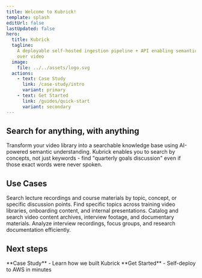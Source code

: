 ```yaml
---
title: Welcome to Kubrick!
template: splash
editUrl: false
lastUpdated: false
hero:
  title: Kubrick
  tagline:
    A deployable self-hosted ingestion pipeline + API enabling semantic search
    over video
  image:
    file: ../../assets/logo.svg
  actions:
    - text: Case Study
      link: /case-study/intro
      variant: primary
    - text: Get Started
      link: /guides/quick-start
      variant: secondary
---
```



<div class="px-18 max-w-7xl mx-auto">

<h2 class='font-bold text-2xl md:text-3xl lg:text-4xl bg-gradient-to-r from-orange-400 to-pink-400 bg-clip-text text-transparent'>
  Search for anything, with anything
</h2>

Transform your video library into a searchable knowledge base using AI-powered
semantic understanding. Kubrick enables you to search by concepts, not just
keywords - find "quarterly goals discussion" even if those exact words were
never spoken.

<section>
  <Sidekick
    title='Semantic Video Search'
    description='Search by concepts and context, not just keywords. Find moments based on meaning and intent.'
    image={searchTextDemo}
  />
  <Sidekick
    title='Beyond Text Search'
    description='Retrieve results using image, audio, or video media queries'
    image={searchImageDemo}
    reversed={true}
  />
  <Sidekick
    title='Automated Ingestion Pipeline'
    description='Upload using the API, or add videos to your S3 bucket through an external integration. The pipeline takes care of the rest.'
    image={ingestionDemo}
  />
</section>

## Use Cases

<CardGrid>
  <Card title='Educational Institutions' icon='open-book'>
    Search lecture recordings and course materials by topic, concept, or
    specific discussion points.
  </Card>
  <Card title='Corporate Training' icon='rocket'>
    Find specific topics across training video libraries, onboarding content,
    and internal presentations.
  </Card>
  <Card title='Media & Entertainment' icon='seti:video'>
    Catalog and search video content archives, interview footage, and
    documentary materials.
  </Card>
  <Card title='Research Organizations' icon='document'>
    Analyze interview recordings, focus groups, and research documentation
    efficiently.
  </Card>
</CardGrid>

## Next steps

<LinkedCardGroup>
  <LinkedCard href='/case-study/intro'>
    **Case Study** - Learn how we built Kubrick
  </LinkedCard>
  <LinkedCard href='/guides/quick-start'>
    **Get Started** - Self-deploy to AWS in minutes
  </LinkedCard>
</LinkedCardGroup>

</div>

